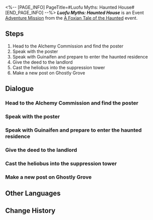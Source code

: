 <%-- [PAGE_INFO]
PageTitle=#Luofu Myths: Haunted House#
[END_PAGE_INFO] --%>
{{Stub|Dialogue.}}
{{Mission Infobox
|id            = 8015157
|title         = 
|image         = <!--Mission Luofu Myths Haunted House.png-->
|type          = Adventure
|event_name    = A Foxian Tale of the Haunted
|chapter       = Luofu Myths
|requirements  = {{subst:void|<!--Unknown: {"Type":"Manual"}-->}}
|summary       = The Ghostly Grove offers a myriad of uncanny stories, including rumors about a haunted house and its eerie tales.<br />The only good heliobus is a captured heliobus. The only place they should go is the Suppression Tower in Fyxestroll Garden.
|characters    = Guinaifen; Huohuo; Renault; Sushang; Trailblazer; Unfamiliar Man
|startLocation = [[The Xianzhou Luofu]] - [[Fyxestroll Garden]]
|world         = The Xianzhou Luofu
|area          = Fyxestroll Garden
|prev          = 
|next          = 
|rewards       = Trailblaze EXP*100; Stellar Jade*20; Adventure Log*3; Condensed Aether*2; Lost Gold Fragment*2; Credit*5,000
}}
'''''Luofu Myths: Haunted House''''' is an Event [[Adventure Mission]] from the [[A Foxian Tale of the Haunted]] event.

==Steps==
# Head to the Alchemy Commission and find the poster
# Speak with the poster
# Speak with Guinaifen and prepare to enter the haunted residence
# Give the deed to the landlord
# Cast the heliobus into the suppression tower
# Make a new post on Ghostly Grove

<!--
==Gameplay Notes==

--><!--
==Trial Character==

-->
==Dialogue==
{{Stub Dialogue}}

===Head to the Alchemy Commission and find the poster{{subst:void|<!--801515701-->}}===
{{Mission Description|type=adventure|location=Fyxestroll Garden|A post on Ghostly Grove concerning a haunted residence catches your group's attention. After Guinaifen sent a private message to the poster, she now believes this issue is not only related to heliobi but also great content that can get more fans. You decide to go to the Alchemy Commission to meet up with the poster...}}
{{Dialogue Start}}
:{{tx}}
{{Dialogue End}}

===Speak with the poster{{subst:void|<!--801515702-->}}===
{{Dialogue Start}}
:{{tx}}
{{Dialogue End}}

===Speak with Guinaifen and prepare to enter the haunted residence{{subst:void|<!--801515703-->}}===
{{Mission Description|type=adventure|location=Alchemy Commission|update|The ghost-hunting squad obtained the permission to investigate the haunted residence in order to help the landlord recover the deed. Guinaifen can hardly keep her excitement down.}}
{{Dialogue Start}}
:{{tx}}
{{Dialogue End}}

===Give the deed to the landlord{{subst:void|<!--801515704-->}}===
{{Mission Description|type=adventure|location=Alchemy Commission|update|After conversing with the heliobus, you realize that the man calling himself the "landlord" is not as simple as he looked. You should give the deed to him, but he also needs to answer some questions.}}
{{Dialogue Start}}
:{{tx}}
{{Dialogue End}}

===Cast the heliobus into the suppression tower{{subst:void|<!--801515705-->}}===
{{Mission Description|type=adventure|location=Fyxestroll Garden|update|The only good heliobus is a captured heliobus. The only place they should go is the Suppression Towers in Fyxestroll Garden.}}
{{Dialogue Start}}
:{{tx}}
{{Dialogue End}}

===Make a new post on Ghostly Grove{{subst:void|<!--801515706-->}}===
{{Mission Description|type=adventure|location=Fyxestroll Garden|update|Regardless, the incident has been resolved. It is time to post on Ghostly Grove, as per usual.}}
{{Dialogue Start}}
:{{tx}}
{{Dialogue End}}

==Other Languages==
{{Other Languages
|en   = Luofu Myths: Haunted House
|zhs  = 罗浮异闻•凶宅
|zht  = 羅浮異聞•凶宅
|ja   = 羅浮異聞・凶宅
|ko   = 나부 기문•흉가
|es   = Leyendas urbanas del Luofu: Casa encantada
|fr   = Mythes du Luofu&nbsp;: Maison hantée
|ru   = Городские легенды Лофу: Дом с призраками
|th   = ตำนานพิศวงเมือง Luofu: บ้านผีสิง
|vi   = Kỳ Bí Luofu - Nhà Ma
|de   = Legenden der Luofu: Das Geisterhaus
|id   = Legenda Urban Luofu: Rumah Angker
|pt   = Lendas do Luofu: Casa Assombrada
}}

==Change History==
{{Change History|1.5}}

